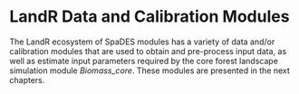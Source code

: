 # LandR Data and Calibration Modules

The LandR ecosystem of SpaDES modules has a variety of data and/or calibration modules that are used to obtain and pre-process input data, as well as estimate input parameters required by the core forest landscape simulation module *Biomass_core*. These modules are presented in the next chapters.  

